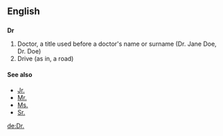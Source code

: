 ==English==
==={{Abbreviation}}===
'''Dr'''

#Doctor, a title used before a doctor's name or surname (Dr. Jane Doe, Dr. Doe)
#Drive (as in, a road)


====See also====
*[[Jr.]]
*[[Mr.]]
*[[Ms.]]
*[[Sr.]]

[[de:Dr.]]